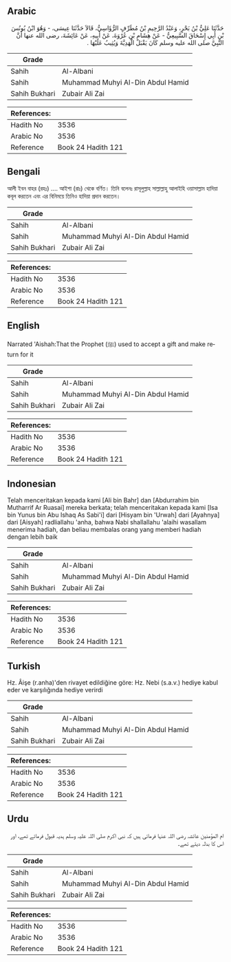 ## Arabic


<div dir="rtl" lang="ar" style={{fontSize:'larger',backgroundColor:'#f8f9fa',padding:20}}>
حَدَّثَنَا عَلِيُّ بْنُ بَحْرٍ، وَعَبْدُ الرَّحِيمِ بْنُ مُطَرِّفٍ الرُّؤَاسِيُّ، قَالاَ حَدَّثَنَا عِيسَى، - وَهُوَ ابْنُ يُونُسَ بْنِ أَبِي إِسْحَاقَ السَّبِيعِيُّ - عَنْ هِشَامِ بْنِ عُرْوَةَ، عَنْ أَبِيهِ، عَنْ عَائِشَةَ، رضى الله عنها أَنَّ النَّبِيَّ صلى الله عليه وسلم كَانَ يَقْبَلُ الْهَدِيَّةَ وَيُثِيبُ عَلَيْهَا ‏.‏
</div>
<div style={{backgroundColor:'#f8f9fa',padding:20, marginBottom: 10}}><table> <thead> <tr> <th>Grade</th> <th></th> </tr> </thead> <tbody> <tr><td>Sahih</td><td>Al-Albani</td></tr><tr><td>Sahih</td><td>Muhammad Muhyi Al-Din Abdul Hamid</td></tr><tr><td>Sahih Bukhari</td><td>Zubair Ali Zai</td></tr></tbody></table><table> <thead> <tr> <th>References:</th> <th></th> </tr> </thead> <tbody><tr><td>Hadith No</td><td>3536</td></tr><tr><td>Arabic No</td><td>3536</td></tr><tr><td>Reference</td><td>Book 24 Hadith 121</td></tr></tbody></table></div>

## Bengali


<div dir="ltr" lang="bn" style={{fontSize:'larger',backgroundColor:'#f8f9fa',padding:20}}>
আলী ইবন বাহর (রহঃ) .... আইশা (রাঃ) থেকে বর্ণিত। তিনি বলেনঃ রাসূলুল্লাহ সাল্লাল্লাহু আলাইহি ওয়াসাল্লাম হাদিয়া কবূল করতেন এবং এর বিনিময়ে তিনিও হাদিয়া প্রদান করতেন।
</div>
<div style={{backgroundColor:'#f8f9fa',padding:20, marginBottom: 10}}><table> <thead> <tr> <th>Grade</th> <th></th> </tr> </thead> <tbody> <tr><td>Sahih</td><td>Al-Albani</td></tr><tr><td>Sahih</td><td>Muhammad Muhyi Al-Din Abdul Hamid</td></tr><tr><td>Sahih Bukhari</td><td>Zubair Ali Zai</td></tr></tbody></table><table> <thead> <tr> <th>References:</th> <th></th> </tr> </thead> <tbody><tr><td>Hadith No</td><td>3536</td></tr><tr><td>Arabic No</td><td>3536</td></tr><tr><td>Reference</td><td>Book 24 Hadith 121</td></tr></tbody></table></div>

## English


<div dir="ltr" lang="en" style={{fontSize:'larger',backgroundColor:'#f8f9fa',padding:20}}>
Narrated 'Aishah:That the Prophet (ﷺ) used to accept a gift and make return for it
</div>
<div style={{backgroundColor:'#f8f9fa',padding:20, marginBottom: 10}}><table> <thead> <tr> <th>Grade</th> <th></th> </tr> </thead> <tbody> <tr><td>Sahih</td><td>Al-Albani</td></tr><tr><td>Sahih</td><td>Muhammad Muhyi Al-Din Abdul Hamid</td></tr><tr><td>Sahih Bukhari</td><td>Zubair Ali Zai</td></tr></tbody></table><table> <thead> <tr> <th>References:</th> <th></th> </tr> </thead> <tbody><tr><td>Hadith No</td><td>3536</td></tr><tr><td>Arabic No</td><td>3536</td></tr><tr><td>Reference</td><td>Book 24 Hadith 121</td></tr></tbody></table></div>

## Indonesian


<div dir="ltr" lang="id" style={{fontSize:'larger',backgroundColor:'#f8f9fa',padding:20}}>
Telah menceritakan kepada kami [Ali bin Bahr] dan [Abdurrahim bin Mutharrif Ar Ruasai] mereka berkata; telah menceritakan kepada kami [Isa bin Yunus bin Abu Ishaq As Sabi'i] dari [Hisyam bin 'Urwah] dari [Ayahnya] dari [Aisyah] radliallahu 'anha, bahwa Nabi shallallahu 'alaihi wasallam menerima hadiah, dan beliau membalas orang yang memberi hadiah dengan lebih baik
</div>
<div style={{backgroundColor:'#f8f9fa',padding:20, marginBottom: 10}}><table> <thead> <tr> <th>Grade</th> <th></th> </tr> </thead> <tbody> <tr><td>Sahih</td><td>Al-Albani</td></tr><tr><td>Sahih</td><td>Muhammad Muhyi Al-Din Abdul Hamid</td></tr><tr><td>Sahih Bukhari</td><td>Zubair Ali Zai</td></tr></tbody></table><table> <thead> <tr> <th>References:</th> <th></th> </tr> </thead> <tbody><tr><td>Hadith No</td><td>3536</td></tr><tr><td>Arabic No</td><td>3536</td></tr><tr><td>Reference</td><td>Book 24 Hadith 121</td></tr></tbody></table></div>

## Turkish


<div dir="ltr" lang="tr" style={{fontSize:'larger',backgroundColor:'#f8f9fa',padding:20}}>
Hz. Âişe (r.anha)'den rivayet edildiğine göre: Hz. Nebi (s.a.v.) hediye kabul eder ve karşılığında hediye verirdi
</div>
<div style={{backgroundColor:'#f8f9fa',padding:20, marginBottom: 10}}><table> <thead> <tr> <th>Grade</th> <th></th> </tr> </thead> <tbody> <tr><td>Sahih</td><td>Al-Albani</td></tr><tr><td>Sahih</td><td>Muhammad Muhyi Al-Din Abdul Hamid</td></tr><tr><td>Sahih Bukhari</td><td>Zubair Ali Zai</td></tr></tbody></table><table> <thead> <tr> <th>References:</th> <th></th> </tr> </thead> <tbody><tr><td>Hadith No</td><td>3536</td></tr><tr><td>Arabic No</td><td>3536</td></tr><tr><td>Reference</td><td>Book 24 Hadith 121</td></tr></tbody></table></div>

## Urdu


<div dir="rtl" lang="ur" style={{fontSize:'larger',backgroundColor:'#f8f9fa',padding:20}}>
ام المؤمنین عائشہ رضی اللہ عنہا فرماتی ہیں کہ نبی اکرم صلی اللہ علیہ وسلم ہدیہ قبول فرماتے تھے، اور اس کا بدلہ دیتے تھے۔
</div>
<div style={{backgroundColor:'#f8f9fa',padding:20, marginBottom: 10}}><table> <thead> <tr> <th>Grade</th> <th></th> </tr> </thead> <tbody> <tr><td>Sahih</td><td>Al-Albani</td></tr><tr><td>Sahih</td><td>Muhammad Muhyi Al-Din Abdul Hamid</td></tr><tr><td>Sahih Bukhari</td><td>Zubair Ali Zai</td></tr></tbody></table><table> <thead> <tr> <th>References:</th> <th></th> </tr> </thead> <tbody><tr><td>Hadith No</td><td>3536</td></tr><tr><td>Arabic No</td><td>3536</td></tr><tr><td>Reference</td><td>Book 24 Hadith 121</td></tr></tbody></table></div>